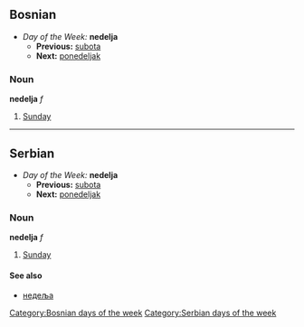 ==Bosnian==
*''Day of the Week:'' '''nedelja'''
**'''Previous:''' [[subota]]
**'''Next:''' [[ponedeljak]]
===Noun===
'''nedelja''' ''f''
#[[Sunday]]
[[Category:Bosnian days of the week]]
----
==Serbian==
*''Day of the Week:'' '''nedelja'''
**'''Previous:''' [[subota]]
**'''Next:''' [[ponedeljak]]
===Noun===
'''nedelja''' ''f''
#[[Sunday]]
====See also====
*[[недеља]]
[[Category:Serbian days of the week]]